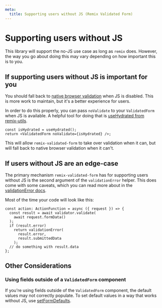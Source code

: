 ```yaml
---
meta:
  title: Supporting users without JS (Remix Validated Form)
---
```


# Supporting users without JS

This library will support the no-JS use case as long as `remix` does.
However, the way you go about doing this may vary depending on how important this is to you.

## If supporting users without JS is important for you

You should fall back to [native browser validation](https://developer.mozilla.org/en-US/docs/Learn/Forms/Form_validation)
when JS is disabled. This is more work to maintain, but it's a better experience for users.

In order to do this properly, you can pass `noValidate` to your `ValidatedForm` when JS is available.
A helpful tool for doing that is [useHydrated from remix-utils](https://github.com/sergiodxa/remix-utils#usehydrated).

```tsx
const isHydrated = useHydrated();
return <ValidatedForm noValidate={isHydrated} />;
```

This will allow `remix-validated-form` to take over validation when it can,
but will fall back to native browser validation when it can't.

## If users without JS are an edge-case

The primary mechanism `remix-validated-form` has for supporting users without JS is
the second argument of the `validationError` helper.
This does come with some caveats, which you can read more about in the [validationError docs](/reference/validation-error).

Most of the time your code will look like this:

```tsx
const action: ActionFunction = async ({ request }) => {
  const result = await validator.validate(
    await request.formData()
  );
  if (result.error)
    return validationError(
      result.error,
      result.submittedData
    );
  // do something with result.data
};
```

## Other Considerations

### Using fields outside of a `ValidatedForm` component

If you're using fields outside of the `ValidatedForm` component,
the default values may not correctly populate.
To set default values in a way that works without JS, use [setFormDefaults](/reference/set-form-defaults).
